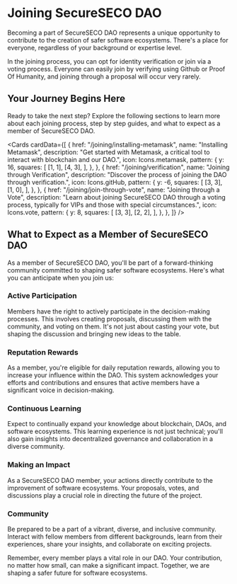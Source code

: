 
# Joining SecureSECO DAO

Becoming a part of SecureSECO DAO represents a unique opportunity to contribute to the creation of safer software ecosystems. There's a place for everyone, regardless of your background or expertise level.

In the joining process, you can opt for identity verification or join via a voting process. Everyone can easily join by verifying using Github or Proof Of Humanity, and joining through a proposal will occur very rarely.

## Your Journey Begins Here

Ready to take the next step? Explore the following sections to learn more about each joining process, step by step guides, and what to expect as a member of SecureSECO DAO.

<Cards
  cardData={[
    {
      href: "/joining/installing-metamask",
      name: "Installing Metamask",
      description:
        "Get started with Metamask, a critical tool to interact with blockchain and our DAO.",
      icon: Icons.metamask,
      pattern: {
        y: 16,
        squares: [
          [1, 1],
          [4, 3],
        ],
      },
    },
    {
      href: "/joining/verification",
      name: "Joining through Verification",
      description:
        "Discover the process of joining the DAO through verification.",
      icon: Icons.gitHub,
      pattern: {
        y: -6,
        squares: [
          [3, 3],
          [1, 0],
        ],
      },
    },
    {
      href: "/joining/join-through-vote",
      name: "Joining through a Vote",
      description:
        "Learn about joining SecureSECO DAO through a voting process, typically for VIPs and those with special circumstances.",
      icon: Icons.vote,
      pattern: {
        y: 8,
        squares: [
          [3, 3],
          [2, 2],
        ],
      },
    },
  ]}
/>

## What to Expect as a Member of SecureSECO DAO

As a member of SecureSECO DAO, you'll be part of a forward-thinking community committed to shaping safer software ecosystems. Here's what you can anticipate when you join us:

### Active Participation

Members have the right to actively participate in the decision-making processes. This involves creating proposals, discussing them with the community, and voting on them. It's not just about casting your vote, but shaping the discussion and bringing new ideas to the table.

### Reputation Rewards

As a member, you're eligible for daily reputation rewards, allowing you to increase your influence within the DAO. This system acknowledges your efforts and contributions and ensures that active members have a significant voice in decision-making.

### Continuous Learning

Expect to continually expand your knowledge about blockchain, DAOs, and software ecosystems. This learning experience is not just technical; you'll also gain insights into decentralized governance and collaboration in a diverse community.

### Making an Impact

As a SecureSECO DAO member, your actions directly contribute to the improvement of software ecosystems. Your proposals, votes, and discussions play a crucial role in directing the future of the project.

### Community

Be prepared to be a part of a vibrant, diverse, and inclusive community. Interact with fellow members from different backgrounds, learn from their experiences, share your insights, and collaborate on exciting projects.

Remember, every member plays a vital role in our DAO. Your contribution, no matter how small, can make a significant impact. Together, we are shaping a safer future for software ecosystems.
